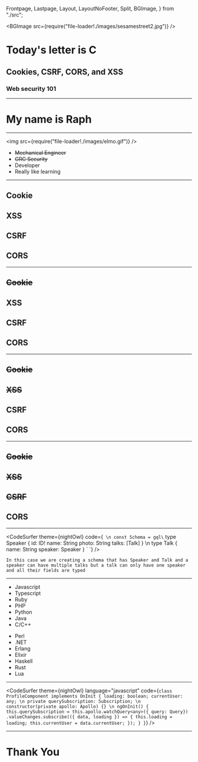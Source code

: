   Frontpage,
  Lastpage,
  Layout,
  LayoutNoFooter,
  Split,
  BGImage,
} from "./src";

<Head>
  <title>Web security 101: Cookies, CSRF, CORS, and XSS</title>
</Head>

<BGImage src={require("file-loader!./images/sesamestreet2.jpg")} />

<Frontpage>

# Today's letter is C

## Cookies, CSRF, CORS, and XSS

### Web security 101

</Frontpage>

---


# My name is Raph

---


<img src={require("file-loader!./images/elmo.gif")} />

- ~~Mechanical Engineer~~
- ~~GRC Security~~
- Developer
- Really like learning

---


## Cookie

## XSS

## CSRF

## CORS

---


## ~~Cookie~~

## XSS

## CSRF

## CORS

---


## ~~Cookie~~

## ~~XSS~~

## CSRF

## CORS

---


## ~~Cookie~~

## ~~XSS~~

## ~~CSRF~~

## CORS

---


<CodeSurfer
  theme={nightOwl}
  code={`
\n
const Schema = gql\`
  type Speaker {
    id: ID!
    name: String
    photo: String
    talks: [Talk]
  }
\n
  type Talk {
    name: String
    speaker: Speaker
  }
\`
`}
/>

```notes
In this case we are creating a schema that has Speaker and Talk and a speaker can have multiple talks but a talk can only have one speaker and all their fields are typed
```

---


- Javascript
- Typescript
- Ruby
- PHP
- Python
- Java
- C/C++

* Perl
* .NET
* Erlang
* Elixir
* Haskell
* Rust
* Lua

---

<CodeSurfer
  theme={nightOwl}
  language="javascript"
  code={`
class ProfileComponent implements OnInit {
  loading: boolean;
  currentUser: any;
\n
  private querySubscription: Subscription;
\n
  constructor(private apollo: Apollo) {}
\n
  ngOnInit() {
    this.querySubscription = this.apollo.watchQuery<any>({ query: Query})
    .valueChanges.subscribe(({ data, loading }) => {
        this.loading = loading;
        this.currentUser = data.currentUser;
    });
  }
}
`}
/>

---


<Lastpage></Lastpage>

# Thank You
